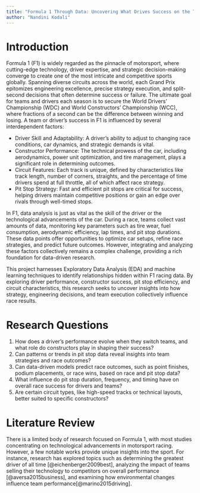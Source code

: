 ```yaml
---
title: "Formula 1 Through Data: Uncovering What Drives Success on the Track"
author: "Nandini Kodali"
---
```


# Introduction

Formula 1 (F1) is widely regarded as the pinnacle of motorsport, where cutting-edge technology, driver expertise, and strategic decision-making converge to create one of the most intricate and competitive sports globally. Spanning diverse circuits across the world, each Grand Prix epitomizes engineering excellence, precise strategy execution, and split-second decisions that often determine success or failure. The ultimate goal for teams and drivers each season is to secure the World Drivers' Championship (WDC) and World Constructors' Championship (WCC), where fractions of a second can be the difference between winning and losing.
A team or driver's success in F1 is influenced by several interdependent factors:

- Driver Skill and Adaptability: A driver's ability to adjust to changing race conditions, car dynamics, and strategic demands is vital.
- Constructor Performance: The technical prowess of the car, including aerodynamics, power unit optimization, and tire management, plays a significant role in determining outcomes.
- Circuit Features: Each track is unique, defined by characteristics like track length, number of corners, straights, and the percentage of time drivers spend at full throttle, all of which affect race strategy.
- Pit Stop Strategy: Fast and efficient pit stops are critical for success, helping drivers maintain competitive positions or gain an edge over rivals through well-timed stops.
  
In F1, data analysis is just as vital as the skill of the driver or the technological advancements of the car. During a race, teams collect vast amounts of data, monitoring key parameters such as tire wear, fuel consumption, aerodynamic efficiency, lap times, and pit stop durations. These data points offer opportunities to optimize car setups, refine race strategies, and predict future outcomes. However, integrating and analyzing these factors collectively remains a complex challenge, providing a rich foundation for data-driven research.

This project harnesses Exploratory Data Analysis (EDA) and machine learning techniques to identify relationships hidden within F1 racing data. By exploring driver performance, constructor success, pit stop efficiency, and circuit characteristics, this research seeks to uncover insights into how strategy, engineering decisions, and team execution collectively influence race results.

# Research Questions

1. How does a driver's performance evolve when they switch teams, and what role do constructors play in shaping their success?
2. Can patterns or trends in pit stop data reveal insights into team strategies and race outcomes?
3. Can data-driven models predict race outcomes, such as point finishes, podium placements, or race wins, based on race and pit stop data?
4. What influence do pit stop duration, frequency, and timing have on overall race success for drivers and teams?
5. Are certain circuit types, like high-speed tracks or technical layouts, better suited to specific constructors?

# Literature Review

There is a limited body of research focused on Formula 1, with most studies concentrating on technological advancements in motorsport racing. However, a few notable works provide unique insights into the sport. For instance, research has explored topics such as determining the greatest driver of all time [@eichenberger2009best], analyzing the impact of teams selling their technology to competitors on overall performance [@aversa2015business], and examining how environmental changes influence team performance[@marino2015driving].